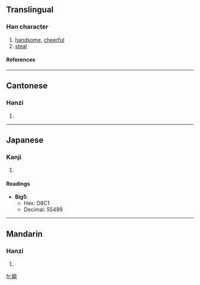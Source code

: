 ==Translingual==
===Han character===
{{Han char|rn=38|rad=女|as=09|sn=12|four=4842<sub>1</sub>|canj=女人一弓 (VOMN)}}
# [[handsome]], [[cheerful]]
# [[steal]]
====References====
{{Han ref|kx=0267.361|dj=0533.150|hdz=21067.100|uh=5AAE|ud=23214}}
----
==Cantonese==
===Hanzi===
{{yue-hanzi|jyut=|y=tau1}}
# {{defn|Cantonese}}
----
==Japanese==
===Kanji===
{{ja-kanji|grade=|rs=女09}}
# {{defn|Japanese}} 
====Readings====
{{ja-readings|on=[[とう]] (tō), [[つ]] (tsu), [[ゆ]] (yu)|kun=[[わるがしこい]] (warugashikoi), [[ぬすむ]] (nusumu), [[ごまかす]] (gomakasu)}}



* '''Big5''':
** Hex: D8C1
** Decimal: 55489
----
==Mandarin==
===Hanzi===
{{cmn-hanzi|pin=[[tōu]] (tou1), *(yu2)|wg=t'ou<sup>1</sup>}}
# {{defn|Mandarin}}

[[fr:媮]]